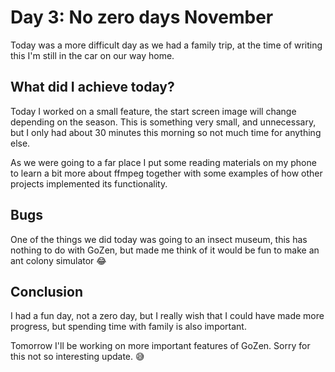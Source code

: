 # Day 3: No zero days November

Today was a more difficult day as we had a family trip, at the time of writing this I'm still in the car on our way home.

## What did I achieve today?

Today I worked on a small feature, the start screen image will change depending on the season. This is something very small, and unnecessary, but I only had about 30 minutes this morning so not much time for anything else.

As we were going to a far place I put some reading materials on my phone to learn a bit more about ffmpeg together with some examples of how other projects implemented its functionality.

## Bugs

One of the things we did today was going to an insect museum, this has nothing to do with GoZen, but made me think of it would be fun to make an ant colony simulator 😂

## Conclusion

I had a fun day, not a zero day, but I really wish that I could have made more progress, but spending time with family is also important.

Tomorrow I'll be working on more important features of GoZen. Sorry for this not so interesting update. 😅
